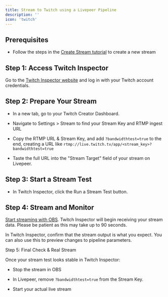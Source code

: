 ```yaml
---
title: Stream to Twitch using a Livepeer Pipeline
description: ''
icon: 'twitch'
---
```


## Prerequisites

* Follow the steps in the [Create Stream tutorial](/knowledge-base/tutorials/create-a-stream) to create a new stream

## Step 1: Access Twitch Inspector

Go to the [Twitch Inspector website](https://inspector.twitch.tv) and log in with your Twitch account credentials.

## Step 2: Prepare Your Stream

* In a new tab, go to your Twitch Creator Dashboard.

* Navigate to Settings > Stream to find your Stream Key and RTMP ingest URL

* Copy the RTMP URL & Stream Key, and add `?bandwidthtest=true` to the end, creating a URL like `rtmp://live.twitch.tv/app/<stream_key>?bandwidthtest=true`

* Taste the full URL into the "Stream Target" field of your stream on Livepeer.

## Step 3: Start a Stream Test

* In Twitch Inspector, click the Run a Stream Test button.

## Step 4: Stream and Monitor

[Start streaming with OBS](/knowledge-base/tutorials/stream-into-pipeline-OBS). Twitch Inspector will begin receiving your stream data. Please be patient as this may take up to 90 seconds.

In Twitch Inspector, confirm that the stream output is what you expect. You can also use this to preview changes to pipeline parameters.

Step 5: Final Check & Real Stream



Once your stream test looks stable in Twitch Inspector:

* Stop the stream in OBS

* In Livepeer, remove `?bandwidthtest=true` from the Stream Key.

* Start your actual live stream